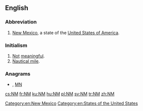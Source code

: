{{also|Nm|nm}}
==English==

===Abbreviation===
{{rfc-header|Abbreviation}}
{{head|en|abbreviation}}

# [[New Mexico]], a state of the [[United States of America]].

===Initialism===
{{rfc-header|Initialism}}
{{head|en|initialism}}

# [[not|Not]] [[meaningful]].
# [[nautical mile|Nautical mile]].

===Anagrams===
* {{l|en|Mn}} , [[MN#English|MN]]

[[Category:en:New Mexico]]
[[Category:en:States of the United States]]

[[cs:NM]]
[[fr:NM]]
[[ku:NM]]
[[hu:NM]]
[[pl:NM]]
[[sv:NM]]
[[tr:NM]]
[[zh:NM]]